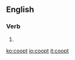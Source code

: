 {{also|coöpt|co-opt}}
==English==

===Verb===
{{en-verb}}

# {{alternative spelling of|co-opt|lang=en}}

[[ko:coopt]]
[[io:coopt]]
[[it:coopt]]